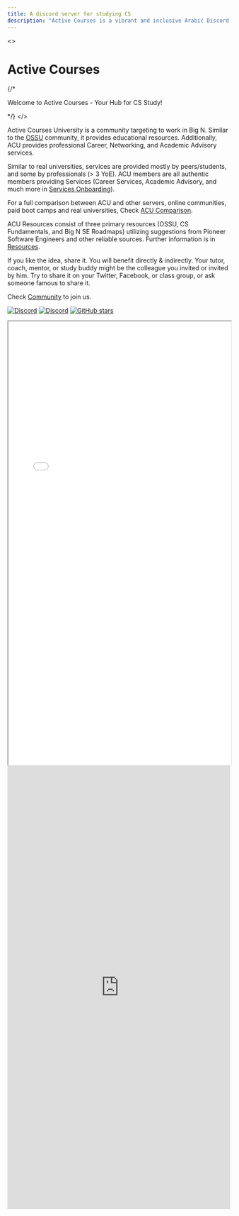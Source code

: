 ```yaml
---
title: A discord server for studying CS
description: "Active Courses is a vibrant and inclusive Arabic Discord server dedicated to fostering a thriving community for CS enthusiasts mainly in the Egyptian region. Whether you're a beginner or an expert, we've got something valuable to offer to everyone. Join us to dive into the exciting world of Computer Science, study together, share knowledge, and engage in meaningful discussions with like-minded individuals."
---
```


<>
    <h1 className="text-4xl tracking-tighter text-center font-extrabold md:text-5xl mt-8 pb-6">
        Active Courses
    </h1>
    {/* <p className="text-center text-lg mb-2 text-gray-600 md:!text-2xl">
        Welcome to Active Courses - Your Hub for CS Study!
    </p> */}
</>

Active Courses University is a community targeting to work in Big N. Similar to the [OSSU](https://github.com/ossu/computer-science) community, it provides educational resources. Additionally, ACU provides professional Career, Networking, and Academic Advisory services.

Similar to real universities, services are provided mostly by peers/students, and some by professionals (> 3 YoE). ACU members are all authentic members providing Services (Career Services, Academic Advisory, and much more in [Services Onboarding](/community/services-onboarding/academia)).

For a full comparison between ACU and other servers, online communities, paid boot camps and real universities, Check [ACU Comparison](/about-us/acu-comparison).

ACU Resources consist of three primary resources (OSSU, CS Fundamentals, and Big N SE Roadmaps) utilizing suggestions from Pioneer Software Engineers and other reliable sources. Further information is in [Resources](/resources/essential).

If you like the idea, share it. You will benefit directly & indirectly. Your tutor, coach, mentor, or study buddy might be the colleague you invited or invited by him. Try to share it on your Twitter, Facebook, or class group, or ask someone famous to share it.

Check [Community](/community/general/faq) to join us.

[![Discord](https://img.shields.io/discord/950993900720492574.svg?style=for-the-badge&label=&logo=discord&logoColor=ffffff&color=7389D8&labelColor=6A7EC2)](https://discord.gg/pevXXrzzKt)
[![Discord](https://img.shields.io/discord/1026170883997438112.svg?style=for-the-badge&label=&logo=discord&logoColor=ffffff&color=7389D8&labelColor=6A7EC2)](https://discord.gg/WEemGPXfnA)
[![GitHub stars](https://img.shields.io/github/stars/alikehel/activecourses?style=for-the-badge&label=&logo=github&logoColor=ffffff&color=121212&labelColor=212121)](https://github.com/alikehel/activecourses)

<iframe
    width="100%"
    height="1000px"
    src="/html/mindmap.html"
    allowFullScreen="true"
    id="acu-mindmap"
></iframe>

<iframe src="https://roadmap.sh/r/embed?id=657732ed5145316d25eb0387" width="100%" height="1000px" frameBorder="0"
></iframe>
